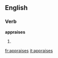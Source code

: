 
==English==

===Verb===
'''appraises'''

# {{third-person singular of|[[appraise]]}}

[[fr:appraises]]
[[it:appraises]]